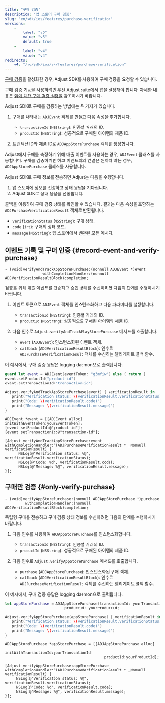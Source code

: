 ```yaml
---
title: "구매 검증"
description: "앱 스토어 구매 검증"
slug: "en/sdk/ios/features/purchase-verification"
versions: 
    - 
        label: "v5"
        value: "v5"
        default: true
    - 
        label: "v4"
        value: "v4"
redirects: 
    v4: "/ko/sdk/ios/v4/features/purchase-verification"
---
```

[구매 검증](https://help.adjust.com/en/article/purchase-verification)을 활성화한 경우, Adjust SDK를 사용하여 구매 검증을 요청할 수 있습니다.
<callout type="important"> 

구매 검증 기능을 사용하려면 우선 Adjust suite에서 앱을 설정해야 합니다. 자세한 내용은 [앱에 대한 구매 검증 설정을](https://help.adjust.com/en/article/set-up-purchase-verification-for-your-app) 참조하시기 바랍니다.
</Callout> 

Adjust SDK로 구매를 검증하는 방법에는 두 가지가 있습니다.

1. 구매를 나타내는 `ADJEvent` 객체를 만들고 다음 속성을 추가합니다. 
   * `transactionId` \(`NSString`\): 인증할 거래의 ID.
   * `productId` \(`NSString`\): 성공적으로 구매된 아이템의 제품 ID.

2. 트랜잭션 ID와 제품 ID로 `ADJAppStorePurchase` 객체를 생성합니다.

<callout type="tip"> 

Adjust에서 구매를 측정하기 위해 매출 이벤트를 사용하는 경우, `ADJEvent` 클래스를 사용합니다. 구매를 검증하기만 하고 이벤트와의 연결은 원하지 않는 경우, `ADJAppStorePurchase` 클래스를 사용합니다.
</Callout> 

Adjust SDK로 구매 정보를 전송하면 Adjust는 다음을 수행합니다.

1. 앱 스토어에 정보를 전송하고 상태 응답을 기다립니다.
2. Adjust SDK로 상태 응답을 전송합니다.

콜백을 이용하여 구매 검증 상태를 확인할 수 있습니다. 결과는 다음 속성을 포함하는 `ADJPurchaseVerificationResult` 객체로 반환됩니다.

* `verificationStatus` \(`NSString`\): 구매 상태.
* `code` \(`int`\): 구매의 상태 코드.
* `message` \(`NSString`\): 앱 스토어에서 반환된 모든 메시지.

이벤트 기록 및 구매 인증 \{\#record\-event\-and\-verify\-purchase\}
----------------------------------------------------------------

<codeblock title="메서드 서명"> 

```objc
- (void)verifyAndTrackAppStorePurchase:(nonnull ADJEvent *)event
                 withCompletionHandler:(nonnull ADJVerificationResultBlock)completion;
```

</CodeBlock> 

검증을 위해 매출 이벤트를 전송하고 승인 상태를 수신하려면 다음의 단계를 수행하시기 바랍니다.

1. 이벤트 토큰으로 `ADJEvent` 객체를 인스턴스화하고 다음 파라미터를 설정합니다. 
   * `transactionId` \(`NSString`\): 인증할 거래의 ID.
   * `productId` \(`NSString`\): 성공적으로 구매된 아이템의 제품 ID.

2. 다음 인수로 `Adjust.verifyAndTrackPlayStorePurchase` 메서드를 호출합니다. 
   * `event` \(`ADJEvent`\): 인스턴스화된 이벤트 객체.
   * `callback` \(`ADJVerificationResultBlock`\): 인수로 `ADJPurchaseVerificationResult` 객체를 수신하는 델리게이트 콜백 함수.

이 예시에서, 구매 검증 응답은 logging daemon으로 출력됩니다.
<tabs> <tab title="Swift" sync="swift"> 

```swift
guard let event = ADJEvent(eventToken: "g3mfiw") else { return }
event.setProductId("product-id")
event.setTransactionId("transaction-id")

Adjust.verifyAndTrackAppStorePurchase(event) { verificationResult in
   print("Verification status: \(verificationResult.verificationStatus)")
   print("Code: \(verificationResult.code)")
   print("Message: \(verificationResult.message)")
}
```

</Tab> <tab title="Objective-C" sync="objc"> 

```objc
ADJEvent *event = [[ADJEvent alloc] initWithEventToken:yourEventToken];
[event setProductId:@"product-id"];
[event setTransactionId:@"transaction-id"];

[Adjust verifyAndTrackAppStorePurchase:event withCompletionHandler:^(ADJPurchaseVerificationResult * _Nonnull verificationResult) {
      NSLog(@"Verification status: %@", verificationResult.verificationStatus);
      NSLog(@"Code: %d", verificationResult.code);
      NSLog(@"Message: %@", verificationResult.message);
}];
```

</Tab> </Tabs> 

구매만 검증 \{\#only\-verify\-purchase\}
----------------------------------------

<codeblock title="메서드 서명"> 

```objc
- (void)verifyAppStorePurchase:(nonnull ADJAppStorePurchase *)purchase
         withCompletionHandler:(nonnull ADJVerificationResultBlock)completion;
```

</CodeBlock> 

독립형 구매를 전송하고 구매 검증 상태 정보를 수신하려면 다음의 단계를 수행하시기 바랍니다.

1. 다음 인수를 사용하여 `ADJAppStorePurchase`를 인스턴스화합니다. 
   * `transactionId` \(`NSString`\): 인증할 거래의 ID.
   * `productId` \(`NSString`\): 성공적으로 구매된 아이템의 제품 ID.

2. 다음 인수로 `Adjust.verifyAppStorePurchase` 메서드를 호출합니다. 
   * `purchase` \(`ADJAppStorePurchase`\): 인스턴스화된 구매 객체.
   * `callback` \(`ADJVerificationResultBlock`\): 인수로 `ADJPurchaseVerificationResult` 객체를 수신하는 델리게이트 콜백 함수.

이 예시에서, 구매 검증 응답은 logging daemon으로 출력됩니다.
<tabs> <tab title="Swift" sync="swift"> 

```swift
let appStorePurchase = ADJAppStorePurchase(transactionId: yourTransactionId,
                           productId: yourProductId;

Adjust.verifyAppStorePurchase(appStorePurchase) { verificationResult in
   print("Verification status: \(verificationResult.verificationStatus)")
   print("Code: \(verificationResult.code)")
   print("Message: \(verificationResult.message)")
}
```

</Tab> <tab title="Objective-C" sync="objc"> 

```objc
ADJAppStorePurchase *appStorePurchase = [[ADJAppStorePurchase alloc]
                                             initWithTransactionId:yourTranscationId
                                             productId:yourProductId];

[Adjust verifyAppStorePurchase:appStorePurchase withCompletionHandler:^(ADJPurchaseVerificationResult * _Nonnull verificationResult) {
     NSLog(@"Verification status: %@", verificationResult.verificationStatus);
     NSLog(@"Code: %d", verificationResult.code);
     NSLog(@"Message: %@", verificationResult.message);
}];
```

</Tab> </Tabs>

